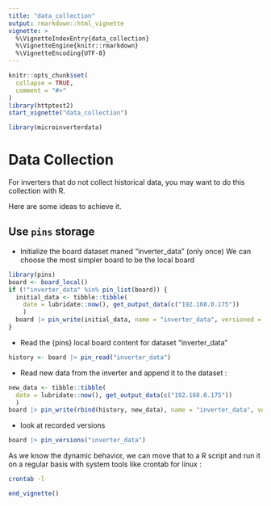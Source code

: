 ```yaml
---
title: "data_collection"
output: rmarkdown::html_vignette
vignette: >
  %\VignetteIndexEntry{data_collection}
  %\VignetteEngine{knitr::rmarkdown}
  %\VignetteEncoding{UTF-8}
---
```


```r
knitr::opts_chunk$set(
  collapse = TRUE,
  comment = "#>"
)
library(httptest2)
start_vignette("data_collection")
```

```r
library(microinverterdata)
```

# Data Collection

For inverters that do not collect historical data, you may want to do this collection with R. 

Here are some ideas to achieve it. 


## Use `pins` storage

- Initialize the board dataset maned "inverter_data" (only once)
We can choose the most simpler board to be the local board
```r
library(pins)
board <- board_local()
if (!"inverter_data" %in% pin_list(board)) {
  initial_data <- tibble::tibble(
    date = lubridate::now(), get_output_data(c("192.168.0.175"))
    )
  board |> pin_write(initial_data, name = "inverter_data", versioned = TRUE)
}

```


- Read the {pins} local board content for dataset "inverter_data"
```r
history <- board |> pin_read("inverter_data")
```

- Read new data from the inverter and append it to the dataset : 

```r
new_data <- tibble::tibble(
  date = lubridate::now(), get_output_data(c("192.168.0.175"))
  )
board |> pin_write(rbind(history, new_data), name = "inverter_data", versioned = TRUE)

```

- look at recorded versions
```r
board |> pin_versions("inverter_data")
```
As we know the dynamic behavior, we can move that to a R script and run it on a regular basis with system tools like crontab for linux : 

```bash
crontab -l
```


```r
end_vignette()
```
